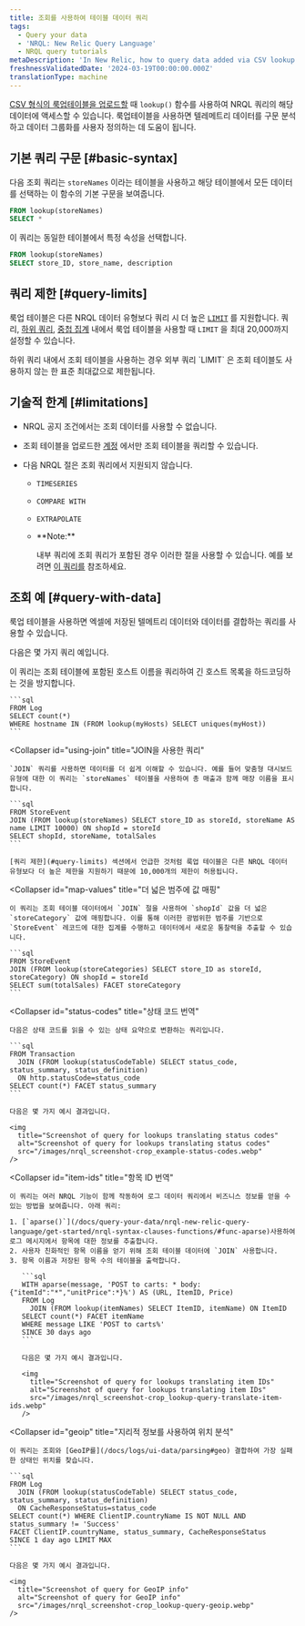 ```yaml
---
title: 조회를 사용하여 테이블 데이터 쿼리
tags:
  - Query your data
  - 'NRQL: New Relic Query Language'
  - NRQL query tutorials
metaDescription: 'In New Relic, how to query data added via CSV lookup tables.'
freshnessValidatedDate: '2024-03-19T00:00:00.000Z'
translationType: machine
---
```


[CSV 형식의 룩업테이블을 업로드할](/docs/logs/ui-data/lookup-tables-ui) 때 `lookup()` 함수를 사용하여 NRQL 쿼리의 해당 데이터에 액세스할 수 있습니다. 룩업테이블을 사용하면 텔레메트리 데이터를 구문 분석하고 데이터 그룹화를 사용자 정의하는 데 도움이 됩니다.

## 기본 쿼리 구문 [#basic-syntax]

다음 조회 쿼리는 `storeNames` 이라는 테이블을 사용하고 해당 테이블에서 모든 데이터를 선택하는 이 함수의 기본 구문을 보여줍니다.

```sql
FROM lookup(storeNames)
SELECT *
```

이 쿼리는 동일한 테이블에서 특정 속성을 선택합니다.

```sql
FROM lookup(storeNames)
SELECT store_ID, store_name, description
```

## 쿼리 제한 [#query-limits]

룩업 테이블은 다른 NRQL 데이터 유형보다 쿼리 시 더 높은 [`LIMIT`](/docs/query-your-data/nrql-new-relic-query-language/get-started/nrql-syntax-clauses-functions/#sel-limit) 를 지원합니다. 쿼리, [하위 쿼리](/docs/query-your-data/nrql-new-relic-query-language/get-started/subqueries-in-nrql/), [중첩 집계](/docs/query-your-data/nrql-new-relic-query-language/nrql-query-tutorials/nested-aggregation-make-ordered-computations-single-query/) 내에서 룩업 테이블을 사용할 때 `LIMIT` 을 최대 20,000까지 설정할 수 있습니다.

<Callout variant="tip">
  하위 쿼리 내에서 조회 테이블을 사용하는 경우 외부 쿼리 `LIMIT` 은 조회 테이블도 사용하지 않는 한 표준 최대값으로 제한됩니다.
</Callout>

## 기술적 한계 [#limitations]

* NRQL 공지 조건에서는 조회 데이터를 사용할 수 없습니다.

* 조회 테이블을 업로드한 [계정](/docs/accounts/accounts-billing/account-structure/new-relic-account-structure/#organization-accounts) 에서만 조회 테이블을 쿼리할 수 있습니다.

* 다음 NRQL 절은 조회 쿼리에서 지원되지 않습니다.

  * `TIMESERIES`

  * `COMPARE WITH`

  * `EXTRAPOLATE`

  * <DNT>
      **Note:**
    </DNT>

    내부 쿼리에 조회 쿼리가 포함된 경우 이러한 절을 사용할 수 있습니다. 예를 보려면 [이 쿼리를](#item-ids) 참조하세요.

## 조회 예 [#query-with-data]

룩업 테이블을 사용하면 엑셀에 저장된 텔메트리 데이터와 데이터를 결합하는 쿼리를 사용할 수 있습니다.

다음은 몇 가지 쿼리 예입니다.

<CollapserGroup>
  <Collapser
    id="avoid-hardcording"
    title="긴 호스트 목록을 하드코딩하지 마십시오."
  >
    이 쿼리는 조회 테이블에 포함된 호스트 이름을 쿼리하여 긴 호스트 목록을 하드코딩하는 것을 방지합니다.

    ```sql
    FROM Log
    SELECT count(*)
    WHERE hostname IN (FROM lookup(myHosts) SELECT uniques(myHost))
    ```
  </Collapser>

  <Collapser
    id="using-join"
    title="JOIN을 사용한 쿼리"
  >
    `JOIN` 쿼리를 사용하면 데이터를 더 쉽게 이해할 수 있습니다. 예를 들어 맞춤형 대시보드 유형에 대한 이 쿼리는 `storeNames` 테이블을 사용하여 총 매출과 함께 매장 이름을 표시합니다.

    ```sql
    FROM StoreEvent
    JOIN (FROM lookup(storeNames) SELECT store_ID as storeId, storeName AS name LIMIT 10000) ON shopId = storeId
    SELECT shopId, storeName, totalSales
    ```

    [쿼리 제한](#query-limits) 섹션에서 언급한 것처럼 룩업 테이블은 다른 NRQL 데이터 유형보다 더 높은 제한을 지원하기 때문에 10,000개의 제한이 허용됩니다.
  </Collapser>

  <Collapser
    id="map-values"
    title="더 넓은 범주에 값 매핑"
  >
    이 쿼리는 조회 테이블 데이터에서 `JOIN` 절을 사용하여 `shopId` 값을 더 넓은 `storeCategory` 값에 매핑합니다. 이를 통해 이러한 광범위한 범주를 기반으로 `StoreEvent` 레코드에 대한 집계를 수행하고 데이터에서 새로운 통찰력을 추출할 수 있습니다.

    ```sql
    FROM StoreEvent
    JOIN (FROM lookup(storeCategories) SELECT store_ID as storeId, storeCategory) ON shopId = storeId
    SELECT sum(totalSales) FACET storeCategory
    ```
  </Collapser>

  <Collapser
    id="status-codes"
    title="상태 코드 번역"
  >
    다음은 상태 코드를 읽을 수 있는 상태 요약으로 변환하는 쿼리입니다.

    ```sql
    FROM Transaction
      JOIN (FROM lookup(statusCodeTable) SELECT status_code, status_summary, status_definition)
      ON http.statusCode=status_code
    SELECT count(*) FACET status_summary
    ```

    다음은 몇 가지 예시 결과입니다.

    <img
      title="Screenshot of query for lookups translating status codes"
      alt="Screenshot of query for lookups translating status codes"
      src="/images/nrql_screenshot-crop_example-status-codes.webp"
    />
  </Collapser>

  <Collapser
    id="item-ids"
    title="항목 ID 번역"
  >
    이 쿼리는 여러 NRQL 기능이 함께 작동하여 로그 데이터 쿼리에서 비즈니스 정보를 얻을 수 있는 방법을 보여줍니다. 아래 쿼리:

    1. [`aparse()`](/docs/query-your-data/nrql-new-relic-query-language/get-started/nrql-syntax-clauses-functions/#func-aparse)사용하여 로그 메시지에서 항목에 대한 정보를 추출합니다.
    2. 사용자 친화적인 항목 이름을 얻기 위해 조회 테이블 데이터에 `JOIN` 사용합니다.
    3. 항목 이름과 저장된 항목 수의 테이블을 출력합니다.

       ```sql
       WITH aparse(message, 'POST to carts: * body: {"itemId":"*","unitPrice":*}%') AS (URL, ItemID, Price)
       FROM Log
         JOIN (FROM lookup(itemNames) SELECT ItemID, itemName) ON ItemID
       SELECT count(*) FACET itemName
       WHERE message LIKE 'POST to carts%'
       SINCE 30 days ago
       ```

       다음은 몇 가지 예시 결과입니다.

       <img
         title="Screenshot of query for lookups translating item IDs"
         alt="Screenshot of query for lookups translating item IDs"
         src="/images/nrql_screenshot-crop_lookup-query-translate-item-ids.webp"
       />
  </Collapser>

  <Collapser
    id="geoip"
    title="지리적 정보를 사용하여 위치 분석"
  >
    이 쿼리는 조회와 [GeoIP를](/docs/logs/ui-data/parsing#geo) 결합하여 가장 실패한 상태인 위치를 찾습니다.

    ```sql
    FROM Log
      JOIN (FROM lookup(statusCodeTable) SELECT status_code, status_summary, status_definition)
      ON CacheResponseStatus=status_code
    SELECT count(*) WHERE ClientIP.countryName IS NOT NULL AND status_summary != 'Success'
    FACET ClientIP.countryName, status_summary, CacheResponseStatus
    SINCE 1 day ago LIMIT MAX
    ```

    다음은 몇 가지 예시 결과입니다.

    <img
      title="Screenshot of query for GeoIP info"
      alt="Screenshot of query for GeoIP info"
      src="/images/nrql_screenshot-crop_lookup-query-geoip.webp"
    />
  </Collapser>
</CollapserGroup>

